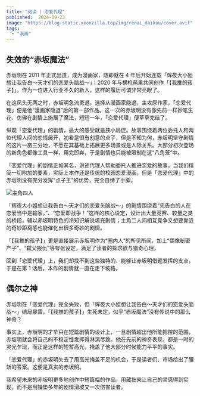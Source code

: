 ```yaml
---
title: "阅读 | 恋爱代理"
published:  2024-09-23
image: "https://blog-static.xeonzilla.top/img/renai_daikou/cover.avif"
tags:
  - "漫画"
---
```


## 失效的“赤坂魔法”

赤坂明在 2011 年正式出道，成为漫画家，随即就在 4 年后开始连载「辉夜大小姐想让我告白～天才们的恋爱头脑战～」；2020 年与横枪萌果共同创作「【我推的孩子】」。作为一位进入行业不久的新人，这样的履历可谓非常亮眼了。

在这风头无两之时，赤坂明急流勇退，选择从漫画家隐退，主攻原作家，「恋爱代理」便是他“漫画家隐退”后的第一部作品。这一次的赤坂明没有像先前一样妙笔生花、仿佛在剧情上施展了魔法，短短一年，「恋爱代理」便草草完结了。

纵观「恋爱代理」的剧情，最大的感受就是狭小局促。故事围绕着两位委托人和两位代理人间的恋情展开，初看是很有创意的点子，但是不知为何，赤坂明坚守剧情的这片一亩三分地，不愿在其基础上拓展更多场景或是人际关系。大部分初次登场的新角色都像工具一样，用完即弃，于是剧情也只能被限制在这“八角笼”中。

「恋爱代理」的剧情正如其名，讲述代理人帮助委托人推进恋爱的故事。当我们精简一切附加的要素，实际上本作还是传统的校园恋爱漫画，但是「恋爱代理」中的赤坂明没有充分发挥“点子王”的优势，完全自缚了手脚。

![主角四人](https://blog-static.xeonzilla.top/img/renai_daikou/01.avif "主角四人")

「辉夜大小姐想让我告白～天才们的恋爱头脑战～」的剧情围绕着“先告白的人在恋爱当中是输家。”、“恋爱即战争！”这样的核心设定，设计出大量竞赛、较量之类的桥段，辅以赤坂明特色的冷知识解说填充剧情；主角二人间相互竞争又想要靠近的奇妙距离感也能催化出很多奇妙的剧情。

「【我推的孩子】」更是直接展示赤坂明作为“圈内人”的所见所闻，加上“偶像秘密产子”、“弑父报仇”等夸张设定，满足了读者的探求欲与猎奇心理。

回到「恋爱代理」上，我们却找不到这些独特的、能够让赤坂明借题发挥的支点，于是在第 1 话后，本作的剧情就一直在走下坡路。

## 偶尔之神

赤坂明在「恋爱代理」完全失败，但「辉夜大小姐想让我告白～天才们的恋爱头脑战～」结局暴雷，「【我推的孩子】」生死未定，似乎“赤坂魔法”没有传说中的那么神奇？

事实上，赤坂明的才华只在短篇剧情的设计上，一旦剧情超出他所能把控的范围，赤坂明就会将自己的不稳定性发挥得淋漓尽致。他在先前的神奇表现，都是一时的灵光乍现，而正是这样的短暂高光，掩盖了他大部分时候能力平平的事实。

「恋爱代理」的赤坂明失去了用高光掩盖不足的机会，于是读者们、市场给出了腰斩的答案。这便是真实的赤坂明。

我希望未来的赤坂明更多地创作中短篇幅的作品，用藏拙来让自己的灵感得到实现，而不是用铺垫多年的剧情滑坡又一次伤害读者。
